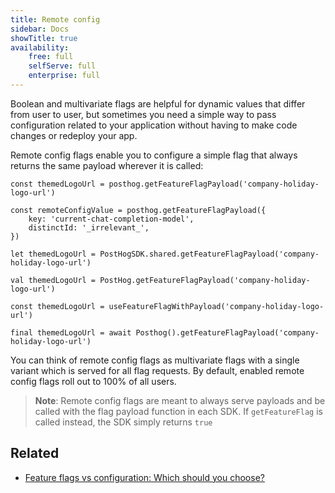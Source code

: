 ```yaml
---
title: Remote config
sidebar: Docs
showTitle: true
availability:
    free: full
    selfServe: full
    enterprise: full
---
```


Boolean and multivariate flags are helpful for dynamic values that differ from user to user, but sometimes you need a simple way to pass configuration related to your application without having to make code changes or redeploy your app.

Remote config flags enable you to configure a simple flag that always returns the same payload wherever it is called:

<MultiLanguage>

```js-web
const themedLogoUrl = posthog.getFeatureFlagPayload('company-holiday-logo-url')
```

```node
const remoteConfigValue = posthog.getFeatureFlagPayload({
    key: 'current-chat-completion-model',
    distinctId: '_irrelevant_',
})
```

```ios_swift
let themedLogoUrl = PostHogSDK.shared.getFeatureFlagPayload('company-holiday-logo-url')
```

```android_kotlin
val themedLogoUrl = PostHog.getFeatureFlagPayload('company-holiday-logo-url')
```

```react-native
const themedLogoUrl = useFeatureFlagWithPayload('company-holiday-logo-url')
```

```flutter
final themedLogoUrl = await Posthog().getFeatureFlagPayload('company-holiday-logo-url')
```

</MultiLanguage>

You can think of remote config flags as multivariate flags with a single variant which is served for all flag requests. By default, enabled remote config flags roll out to 100% of all users.

> **Note**: Remote config flags are meant to always serve payloads and be called with the flag payload function in each SDK. If `getFeatureFlag` is called instead, the SDK simply returns `true`

## Related

- [Feature flags vs configuration: Which should you choose?](/product-engineers/feature-flags-vs-configuration)
